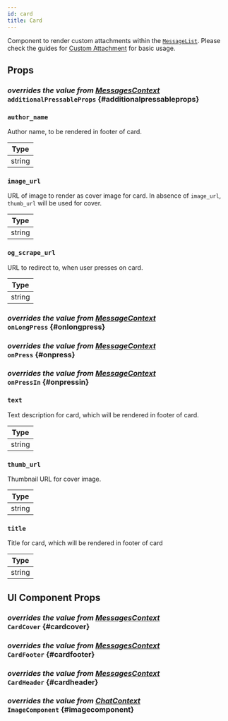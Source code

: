 ```yaml
---
id: card
title: Card
---
```





Component to render custom attachments within the [`MessageList`](./message-list.mdx).
Please check the guides for [Custom Attachment](../guides/custom-attachment.mdx) for basic usage.

## Props

### <div class="label description">_overrides the value from [MessagesContext](../../contexts/messages-context#additionalpressableprops)_</div> `additionalPressableProps` {#additionalpressableprops}

<AdditionalPressableProps />

### `author_name`

Author name, to be rendered in footer of card.

| Type   |
| ------ |
| string |

### `image_url`

URL of image to render as cover image for card. In absence of `image_url`, `thumb_url` will be used for cover.

| Type   |
| ------ |
| string |

### `og_scrape_url`

URL to redirect to, when user presses on card.

| Type   |
| ------ |
| string |

### <div class="label description">_overrides the value from [MessageContext](../../contexts/message-context#onlongpress)_</div> `onLongPress` {#onlongpress}

<OnLongPress />

### <div class="label description">_overrides the value from [MessageContext](../../contexts/message-context#onpress)_</div> `onPress` {#onpress}

<OnPress />

### <div class="label description">_overrides the value from [MessageContext](../../contexts/message-context#onpressin)_</div> `onPressIn` {#onpressin}

<OnPressIn />

### `text`

Text description for card, which will be rendered in footer of card.

| Type   |
| ------ |
| string |

### `thumb_url`

Thumbnail URL for cover image.

| Type   |
| ------ |
| string |

### `title`

Title for card, which will be rendered in footer of card

| Type   |
| ------ |
| string |

## UI Component Props

### <div class="label description">_overrides the value from [MessagesContext](../../contexts/messages-context#cardcover)_</div> `CardCover` {#cardcover}

<CardCover />

### <div class="label description">_overrides the value from [MessagesContext](../../contexts/messages-context#cardfooter)_</div> `CardFooter` {#cardfooter}

<CardFooter />

### <div class="label description">_overrides the value from [MessagesContext](../../contexts/messages-context#cardheader)_</div> `CardHeader` {#cardheader}

<CardHeader />

### <div class="label description">_overrides the value from [ChatContext](../../contexts/chat-context#imagecomponent)_</div> `ImageComponent` {#imagecomponent}

<ImageComponent />
